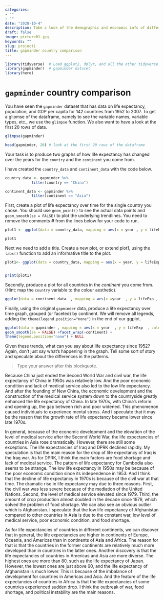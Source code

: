 ```yaml
---
categories:
- ""
- ""
date: "2020-10-4"
description: Take a look of the demographic and economic info of different countries!
draft: false
image: picture01.jpg
keywords: ""
slug: project1
title: gapminder country comparison
---
```


```r
library(tidyverse)  # Load ggplot2, dplyr, and all the other tidyverse packages
library(gapminder)  # gapminder dataset
library(here)
```



# `gapminder` country comparison

You have seen the `gapminder` dataset that has data on life expectancy, population, and GDP per capita for 142 countries from 1952 to 2007. To get a glipmse of the dataframe, namely to see the variable names, variable types, etc., we use the `glimpse` function. We also want to have a look at the first 20 rows of data.

```r
glimpse(gapminder)

head(gapminder, 20) # look at the first 20 rows of the dataframe

```

Your task is to produce two graphs of how life expectancy has changed over the years for the `country` and the `continent` you come from. 

I have created the `country_data` and `continent_data` with the code below. 

```r
country_data <- gapminder %>% 
            filter(country == "China") 

continent_data <- gapminder %>% 
            filter(continent == "Asia")
```

First, create a plot of life expectancy over time for the single country you chose. You should use  `geom_point()` to see the actual data points and `geom_smooth(se = FALSE)`  to plot the underlying trendlines. You need to remove the comments **#** from the lines below for your code to run.

```r
plot1 <- ggplot(data = country_data, mapping = aes(x = year , y = lifeExp))+geom_point() +geom_smooth(se = FALSE)+NULL 

plot1
```

Next we need to add a title. Create a new plot, or extend plot1, using the `labs()` function to add an informative title to the plot.

```r
plot1<- ggplot(data = country_data, mapping = aes(x = year, y = lifeExp))+geom_point() +geom_smooth(se = FALSE) +labs(title = "Life Expectancy of China Over Time ",x = "year ",y = "life expectancy ") +NULL


print(plot1)
```


Secondly, produce a plot for all countries in the *continent* you come from. (Hint: map the `country` variable to the colour aesthetic).  

```r
ggplot(data = continent_data  , mapping = aes(x =year  , y = lifeExp , colour=country))+geom_point() + geom_smooth(se = FALSE) +NULL
```

Finally, using the original `gapminder` data, produce a life expectancy over time graph, grouped (or faceted) by continent. We will remove all legends, adding the `theme(legend.position="none")` in the end of our ggplot.

```r
ggplot(data = gapminder , mapping = aes(x = year  , y = lifeExp  , colour= country ))+geom_point() + 
geom_smooth(se = FALSE) +facet_wrap(~continent) +
theme(legend.position="none") + NULL
```

Given these trends, what can you say about life expectancy since 1952? Again, don't just say what's happening in the graph. Tell some sort of story and speculate about the differences in the patterns.

> Type your answer after this blockquote.

Because China just ended the Second World War and civil war, the life expectancy of China in 1950s was relatively low. And the poor economic condition and lack of medical service also led to the low life expectancy. And after the founding of New China, the economic development and the construction of the medical service system down to the countryside greatly enhanced the life expectancy of China. In late 1970s, with China’s reform and opening up, the gap between rich and poor widened. This phenomenon caused individuals to experience mental stress. And I speculate that it may be the reason that the growth rate of life expectancy became lower since late 1970s.

In general, because of the economic development and the elevation of the level of medical service after the Second World War, the life expectancies of countries in Asia rose dramatically. However, there are still some exceptions. The life expectancies of Iraq and DPRK declined rapidly. My speculation is that the main reason for the drop of life expectancy of Iraq is the Iraq war. As for DPRK, I think the main factors are food shortage and lack of medical service. The pattern of life expectancy for Cambodia also seems to be strange. The low life expectancy in 1950s may be because of the poor economic condition since its independence in 1953. And I think that the decline of life expectancy in 1970s is because of the civil war at that time. The dramatic rise in life expectancy may due to three reasons. First, the civil war was less severe because of the mediation of the United Nations. Second, the level of medical service elevated since 1979. Third, the amount of crop production almost doubled in the decade since 1979, which solved the problem of food shortage. We can also see an obvious outlier which is Afghanistan. I speculate that the low life expectancy of Afghanistan compared to other countries in Asia is due to the constant war, low level of medical service, poor economic condition, and food shortage. 

As for life expectancies of countries in different continents, we can discover that in general, the life expectancies are higher in continents of Europe, Oceania, and Americas than in continents of Asia and Africa. The reason for that is that the countries in the former continents are relatively much more developed than in countries in the latter ones. Another discovery is that the life expectancies of countries in Americas and Asia are more diverse. The highest ones are more than 80, such as the life expectancy of Japan. However, the lowest ones are just above 60, and the life expectancy of Afghanistan is much lower. This is because of the imbalance of development for countries in Americas and Asia. And the feature of the life expectancies of countries in Africa is that the life expectancies of some countries experienced sudden drop. I think the outbreak of war, food shortage, and political instability are the main reasons. 

